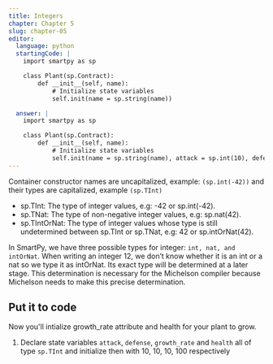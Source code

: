 ```yaml
---
title: Integers
chapter: Chapter 5
slug: chapter-05
editor:
  language: python
  startingCode: |
    import smartpy as sp

    class Plant(sp.Contract):
        def __init__(self, name):
            # Initialize state variables
            self.init(name = sp.string(name)) 

  answer: |  
    import smartpy as sp

    class Plant(sp.Contract):
        def __init__(self, name):
            # Initialize state variables
            self.init(name = sp.string(name), attack = sp.int(10), defense = sp.int(10), growth_rate = sp.int(10), health = sp.int(100))
---
```


Container constructor names are uncapitalized, example: `(sp.int(-42))` and their types are capitalized, example `(sp.TInt)`

 - sp.TInt: The type of integer values, e.g: -42 or sp.int(-42).
 - sp.TNat: The type of non-negative integer values, e.g: sp.nat(42).
 - sp.TIntOrNat: The type of integer values whose type is still undetermined between sp.TInt or sp.TNat, e.g: 42 or sp.intOrNat(42).

In SmartPy, we have three possible types for integer: `int, nat, and intOrNat`. When writing an integer 12, we don’t know whether it is an int or a nat so we type it as intOrNat. Its exact type will be determined at a later stage. This determination is necessary for the Michelson compiler because Michelson needs to make this precise determination.

## Put it to code

Now you'll intialize growth_rate attribute and health for your plant to grow.

1) Declare state variables `attack`, `defense`, `growth_rate` and `health` all of type `sp.TInt` and initialize then with 10, 10, 10, 100 respectively


